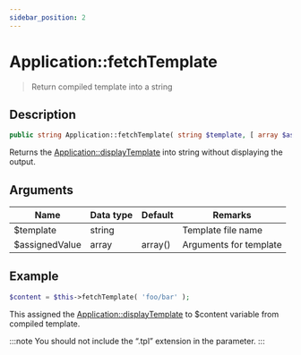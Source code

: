 ```yaml
---
sidebar_position: 2
---
```


# Application::fetchTemplate

> Return compiled template into a string

## Description

```php
public string Application::fetchTemplate( string $template, [ array $assignedValue = array() ] )
```

Returns the [Application::displayTemplate](/docs/fegg/basic/templates/methods/displaytemplate) into string without displaying the output.

## Arguments

| Name           | Data type | Default | Remarks                |
| -------------- | --------- | ------- | ---------------------- |
| $template      | string    |         | Template file name     |
| $assignedValue | array     | array() | Arguments for template |

## Example

```php
$content = $this->fetchTemplate( 'foo/bar' );
```

This assigned the [Application::displayTemplate](/docs/fegg/basic/templates/methods/displaytemplate) to $content variable from compiled template.

:::note
You should not include the “.tpl” extension in the parameter.
:::